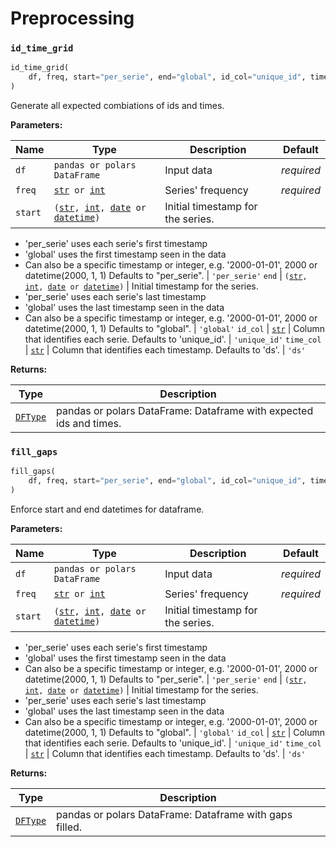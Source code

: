 # Preprocessing

### `id_time_grid`

```python
id_time_grid(
    df, freq, start="per_serie", end="global", id_col="unique_id", time_col="ds"
)
```

Generate all expected combiations of ids and times.

**Parameters:**

Name | Type | Description | Default
---- | ---- | ----------- | -------
`df` | <code>pandas or polars DataFrame</code> | Input data | *required*
`freq` | <code>[str](#str) or [int](#int)</code> | Series' frequency | *required*
`start` | <code>([str](#str), [int](#int), [date](#datetime.date) or [datetime](#datetime.datetime))</code> | Initial timestamp for the series.

- 'per_serie' uses each serie's first timestamp
- 'global' uses the first timestamp seen in the data
- Can also be a specific timestamp or integer, e.g. '2000-01-01', 2000 or datetime(2000, 1, 1)
  Defaults to "per_serie". | <code>'per_serie'</code>
  `end` | <code>([str](#str), [int](#int), [date](#datetime.date) or [datetime](#datetime.datetime))</code> | Initial timestamp for the series.
- 'per_serie' uses each serie's last timestamp
- 'global' uses the last timestamp seen in the data
- Can also be a specific timestamp or integer, e.g. '2000-01-01', 2000 or datetime(2000, 1, 1)
  Defaults to "global". | <code>'global'</code>
  `id_col` | <code>[str](#str)</code> | Column that identifies each serie. Defaults to 'unique_id'. | <code>'unique_id'</code>
  `time_col` | <code>[str](#str)</code> | Column that identifies each timestamp. Defaults to 'ds'. | <code>'ds'</code>

**Returns:**

Type | Description
---- | -----------
<code>[DFType](#utilsforecast.compat.DFType)</code> | pandas or polars DataFrame: Dataframe with expected ids and times.

### `fill_gaps`

```python
fill_gaps(
    df, freq, start="per_serie", end="global", id_col="unique_id", time_col="ds"
)
```

Enforce start and end datetimes for dataframe.

**Parameters:**

Name | Type | Description | Default
---- | ---- | ----------- | -------
`df` | <code>pandas or polars DataFrame</code> | Input data | *required*
`freq` | <code>[str](#str) or [int](#int)</code> | Series' frequency | *required*
`start` | <code>([str](#str), [int](#int), [date](#datetime.date) or [datetime](#datetime.datetime))</code> | Initial timestamp for the series.

- 'per_serie' uses each serie's first timestamp
- 'global' uses the first timestamp seen in the data
- Can also be a specific timestamp or integer, e.g. '2000-01-01', 2000 or datetime(2000, 1, 1)
  Defaults to "per_serie". | <code>'per_serie'</code>
  `end` | <code>([str](#str), [int](#int), [date](#datetime.date) or [datetime](#datetime.datetime))</code> | Initial timestamp for the series.
- 'per_serie' uses each serie's last timestamp
- 'global' uses the last timestamp seen in the data
- Can also be a specific timestamp or integer, e.g. '2000-01-01', 2000 or datetime(2000, 1, 1)
  Defaults to "global". | <code>'global'</code>
  `id_col` | <code>[str](#str)</code> | Column that identifies each serie. Defaults to 'unique_id'. | <code>'unique_id'</code>
  `time_col` | <code>[str](#str)</code> | Column that identifies each timestamp. Defaults to 'ds'. | <code>'ds'</code>

**Returns:**

Type | Description
---- | -----------
<code>[DFType](#utilsforecast.compat.DFType)</code> | pandas or polars DataFrame: Dataframe with gaps filled.
